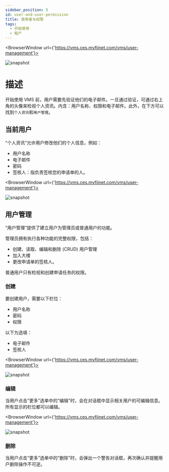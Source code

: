 ---
sidebar_position: 5
id: user-and-user-permission
title: 使用者与权限
tags:
  - 开始使用
  - 租户
---


<BrowserWindow url={'https://vms.ces.myfiinet.com/vms/user-management'}>

![snapshot](../assets/vms/vms-user-popover-zh-hant.png)

</BrowserWindow>

# 描述

开始使用 VMS 前，用户需要先验证他们的电子邮件。一旦通过验证，可通过右上角的头像来检视个人资讯。内含：用户名称、权限和电子邮件。此外，在下方可以找到`个人资讯`和`用户管理`。

## 当前用户

“个人资讯”允许用户修改他们的个人信息，例如：

- 用户名称
- 电子邮件
- 密码
- 签核人：指负责签核您的申请单的人。

<BrowserWindow url={'https://vms.ces.myfiinet.com/vms/user-management'}>

![snapshot](../assets/vms/vms-user-info-dialog-zh-hant.png)

</BrowserWindow>

## 用户管理

“用户管理”提供了建立用户为管理员或普通用户的功能。

管理员拥有执行各种功能的完整权限，包括：

- 创建、读取、编辑和删除 (CRUD) 用户管理
- 加入大楼
- 更改申请单的签核人。

普通用户只有检视和创建申请任务的权限。

### 创建

要创建用户，需要以下栏位：

- 用户名称
- 密码
- 权限

以下为选填：

- 电子邮件
- 签核人

<BrowserWindow url={'https://vms.ces.myfiinet.com/vms/user-management'}>

![snapshot](../assets/vms/vms-create-user-zh-hant.png)

</BrowserWindow>

### 编辑

当用户点击“更多”选单中的“编辑”时，会在对话框中显示相关用户的可编辑信息。所有显示的栏位都可以编辑。

<BrowserWindow url={'https://vms.ces.myfiinet.com/vms/user-management'}>

![snapshot](../assets/vms/vms-user-management-zh-hant.png)

</BrowserWindow>

### 删除

当用户点击“更多”选单中的“删除”时，会弹出一个警告对话框，再次确认并提醒用户删除操作不可逆。
